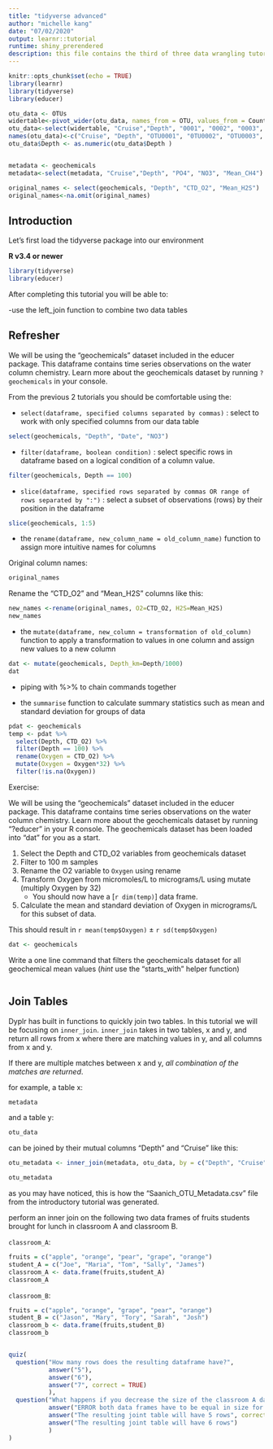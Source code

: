 ```yaml
---
title: "tidyverse advanced"
author: "michelle kang"
date: "07/02/2020"
output: learnr::tutorial
runtime: shiny_prerendered
description: this file contains the third of three data wrangling tutorials using the tidyverse package in R. This tutorial introduces joining datatables using the inner_join function and converting data from long format to wide format using the pivot functions. 
---
```


```r
knitr::opts_chunk$set(echo = TRUE)
library(learnr)
library(tidyverse)
library(educer)

otu_data <- OTUs
widertable<-pivot_wider(otu_data, names_from = OTU, values_from = Count )
otu_data<-select(widertable, "Cruise","Depth", "0001", "0002", "0003", "0004", "0005")
names(otu_data)<-c("Cruise", "Depth", "OTU0001", "0TU0002", "OTU0003", "OTU0004", "0TU0005")
otu_data$Depth <- as.numeric(otu_data$Depth )


metadata <- geochemicals
metadata<-select(metadata, "Cruise","Depth", "PO4", "NO3", "Mean_CH4")

original_names <- select(geochemicals, "Depth", "CTD_O2", "Mean_H2S")
original_names<-na.omit(original_names)
```

## Introduction
Let's first load the tidyverse package into our environment

**R v3.4 or newer**
```r
library(tidyverse)
library(educer)
```

After completing this tutorial you will be able to:

-use the left_join function to combine two data tables

## Refresher 

We will be using the "geochemicals" dataset included in the educer package. This dataframe contains time series observations on the water column chemistry. Learn more about the geochemicals dataset by running `?geochemicals` in your console. 

From the previous 2 tutorials you should be comfortable using the:

- `select(dataframe, specified columns separated by commas) ` : select to work with only specified columns from our data table 

```r
select(geochemicals, "Depth", "Date", "NO3")
```

- `filter(dataframe, boolean condition)` : select specific rows in dataframe based on a logical condition of a column value.

```r
filter(geochemicals, Depth == 100)
```

- `slice(dataframe, specified rows separated by commas OR range of rows separated by ":")` : select a subset of observations (rows) by their position in the dataframe

```r
slice(geochemicals, 1:5)
```

- the `rename(dataframe, new_column_name = old_column_name)` function to assign more intuitive names for columns

Original column names:
```R
original_names
```

Rename the "CTD_O2" and "Mean_H2S" columns like this:
```r
new_names <-rename(original_names, O2=CTD_O2, H2S=Mean_H2S)
new_names
```

- the `mutate(dataframe, new_column = transformation of old_column)` function to apply a transformation to values in one column and assign new values to a new column

```r
dat <- mutate(geochemicals, Depth_km=Depth/1000)
dat
```

- piping with %>% to chain commands together

- the `summarise` function to calculate summary statistics such as mean and standard deviation for groups of data

```r
pdat <- geochemicals
temp <- pdat %>% 
  select(Depth, CTD_O2) %>% 
  filter(Depth == 100) %>% 
  rename(Oxygen = CTD_O2) %>% 
  mutate(Oxygen = Oxygen*32) %>%
  filter(!is.na(Oxygen))
```

Exercise:

We will be using the "geochemicals" dataset included in the educer package. This dataframe contains time series observations on the water column chemistry. Learn more about the geochemicals dataset by running "?educer" in your R console. The geochemicals dataset has been loaded into "dat" for you as a start.

1. Select the Depth and CTD_O2 variables from geochemicals dataset
2. Filter to 100 m samples
3. Rename the O2 variable to `Oxygen` using rename
4. Transform Oxygen from micromoles/L to micrograms/L using mutate (multiply Oxygen by 32)
    - You should now have a [`r dim(temp)`] data frame.
5. Calculate the mean and standard deviation of Oxygen in micrograms/L for this subset of data.

This should result in `r mean(temp$Oxygen)` $\pm$ `r sd(temp$Oxygen)`

```r
dat <- geochemicals

```

Write a one line command that filters the geochemicals dataset for all geochemical mean values (*hint* use the "starts_with" helper function)

```r
```

## Join Tables 

Dyplr has built in functions to quickly join two tables. In this tutorial we will be focusing on `inner_join`. `inner_join` takes in two tables, x and y, and return all rows from x where there are matching values in y, and all columns from x and y. 

If there are multiple matches between x and y, *all combination of the matches are returned*.

for example, a table x:
```R
metadata
```

and a table y:
```r
otu_data
```

can be joined by their mutual columns "Depth" and "Cruise" like this:
```r
otu_metadata <- inner_join(metadata, otu_data, by = c("Depth", "Cruise"))

otu_metadata
```

as you may have noticed, this is how the "Saanich_OTU_Metadata.csv" file from the introductory tutorial was generated. 

perform an inner join on the following two data frames of fruits students brought for lunch in classroom A and classroom B.

`classroom_A`:
```r
fruits = c("apple", "orange", "pear", "grape", "orange")
student_A = c("Joe", "Maria", "Tom", "Sally", "James")
classroom_A <- data.frame(fruits,student_A)
classroom_A
```

`classroom_B`:
```R
fruits = c("apple", "orange", "grape", "pear", "orange")
student_B = c("Jason", "Mary", "Tory", "Sarah", "Josh")
classroom_b <- data.frame(fruits,student_B)
classroom_b
```

```r
```

```r
quiz(
  question("How many rows does the resulting dataframe have?",
           answer("5"),
           answer("6"),
           answer("7", correct = TRUE)
           ),
  question("What happens if you decrease the size of the classroom A dataset by deleting one orange and one student?",
           answer("ERROR both data frames have to be equal in size for them to be joined"),
           answer("The resulting joint table will have 5 rows", correct = TRUE),
           answer("The resulting joint table will have 6 rows")
           )
)
```

